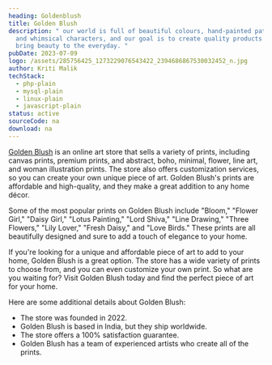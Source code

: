 ```yaml
---
heading: Goldenblush
title: Golden Blush
description: " our world is full of beautiful colours, hand-painted patterns,
  and whimsical characters, and our goal is to create quality products that
  bring beauty to the everyday. "
pubDate: 2023-07-09
logo: /assets/285756425_1273229076543422_2394686867530032452_n.jpg
author: Kriti Malik
techStack:
  - php-plain
  - mysql-plain
  - linux-plain
  - javascript-plain
status: active
sourceCode: na
download: na
---
```



[Golden Blush](https://goldenblush.in) is an online art store that sells a variety of prints, including canvas prints, premium prints, and abstract, boho, minimal, flower, line art, and woman illustration prints. The store also offers customization services, so you can create your own unique piece of art. Golden Blush's prints are affordable and high-quality, and they make a great addition to any home décor.

Some of the most popular prints on Golden Blush include "Bloom," "Flower Girl," "Daisy Girl," "Lotus Painting," "Lord Shiva," "Line Drawing," "Three Flowers," "Lily Lover," "Fresh Daisy," and "Love Birds." These prints are all beautifully designed and sure to add a touch of elegance to your home.

If you're looking for a unique and affordable piece of art to add to your home, Golden Blush is a great option. The store has a wide variety of prints to choose from, and you can even customize your own print. So what are you waiting for? Visit Golden Blush today and find the perfect piece of art for your home.

Here are some additional details about Golden Blush:

* The store was founded in 2022.
* Golden Blush is based in India, but they ship worldwide.
* The store offers a 100% satisfaction guarantee.
* Golden Blush has a team of experienced artists who create all of the prints.